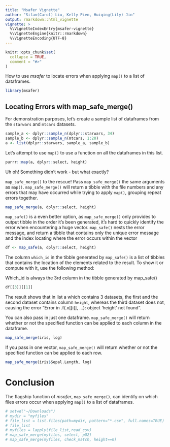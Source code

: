 ```yaml
---
title: "Msafer Vignette"
author: "Sifan(Carol) Liu, Kelly Pien, Huiqing(Lily) Jin"
output: rmarkdown::html_vignette
vignette: >
  %\VignetteIndexEntry{msafer-vignette}
  %\VignetteEngine{knitr::rmarkdown}
  %\VignetteEncoding{UTF-8}
---
```


```r
knitr::opts_chunk$set(
  collapse = TRUE,
  comment = "#>"
)
```

How to use *msafer* to locate errors when applying `map()` to a list of dataframes.

```r
library(msafer)
```

## Locating Errors with map_safe_merge()

For demonstration purposes, let's create a sample list of dataframes from the `starwars` and `mtcars` datasets.

```r
sample_a <- dplyr::sample_n(dplyr::starwars, 34)
sample_b <- dplyr::sample_n(mtcars, 1:20)
a <- list(dplyr::starwars, sample_a, sample_b)
```

Let's attempt to use `map()` to use a function on all the dataframes in this list.

```r
purrr::map(a, dplyr::select, height)
```

Uh oh! Something didn't work - but what exactly?

`map_safe_merge()` to the rescue! Pass `map_safe_merge()` the same arguments as `map()`. `map_safe_merge()` will return a tibble with the file numbers and any errors that may have occurred while trying to apply `map()`, grouping repeat errors together.

```r
map_safe_merge(a, dplyr::select, height)
```
`map_safe()` is a even better option, as `map_safe_merge()` only provides to output tibble in the order it's been generated, it's hard to quickly identify the error when encountering a huge vector. `map_safe()` nests the error message, and return a tibble that contains only the unique error message and the index locating where the error occurs within the vector

```r
df <- map_safe(a, dplyr::select, height)
```

The column `which_id` in the tibble generated by `map_safe()` is a list of tibbles that contains the location of the elements related to the result. To show it or compute with it, use the following method:

Which_id is always the 3rd column in the tibble generated by map_safe()
```r
df[[3]][[1]]
```
The result shows that in list a which contains 3 datasets, the first and the second dataset contains column `height`, whereas the third dataset does not, causing the error "Error in .f(.x[[i]], ...): object 'height' not found". 


You can also pass in just one dataframe. `map_safe_merge()` will return whether or not the specified function can be applied to each column in the dataframe.

```r
map_safe_merge(iris, log)
```

If you pass in one vector, `map_safe_merge()` will return whether or not the specified function can be applied to each row.
```r
map_safe_merge(iris$Sepal.Length, log)
```

# Conclusion
The flagship function of *msafer*, `map_safe_merge()`, can identify on which files errors occur when applying `map()` to a list of dataframes.

```r
# setwd("~/Downloads")
# mydir = "myfiles"
# file_list = list.files(path=mydir, pattern="*.csv", full.names=TRUE)
# file_list
# myfiles = lapply(file_list,read_csv)
# map_safe_merge(myfiles, select, pO2)
# map_safe_merge(myfiles, check_match, height==0)
```
